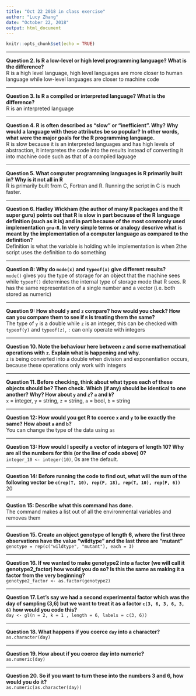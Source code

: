 ```yaml
---
title: "Oct 22 2018 in class exercise"
author: "Lucy Zhang"
date: "October 22, 2018"
output: html_document
---
```


```r
knitr::opts_chunk$set(echo = TRUE)
```
______
**Question 2. Is R a low-level or high level programming language? What is the difference?**\
R is a high level language, high level languages are more closer to human language while low-level languages are closer to machine code

______
**Question 3. Is R a compiled or interpreted language? What is the difference?**\
R is an interpreted language

______
**Question 4. R is often described as "slow" or "inefficient". Why? Why would a language with these attributes be so popular? In other words, what were the major goals for the R programming language.**\
R is slow because it is an interpreted languages and has high levels of abstraction, it interpretes the code into the results instead of converting it into machine code such as that of a compiled laguage

______
**Question 5. What computer programming languages is R primarily built in? Why is it not all in R**\
R is primarily built from C, Fortran and R. Running the script in C is much faster.

______
**Question 6. Hadley Wickham (the author of many R packages and the R super guru) points out that R is slow in part because of the R language definition (such as it is) and in part because of the most commonly used implementation `gnu-R`. In very simple terms or analogy descrive what is meant by the implementation of a computer language as compared to the definition?**\
Definition is what the variable is holding while implementation is when 2the script uses the definition to do something

______
**Question 8: Why do `mode(x)` and `typeof(x)` give different results?**\
`mode()` gives you the type of storage for an object that the machine sees while `typeof()` determines the internal type of storage mode that R sees. R has the same representation of a single number and a vector (i.e. both stored as numeric)

______
**Question 9: How should `y` and `z` compare? how would you check? How can you compare them to see if `R` is treating them the same?**\
The type of `y` is a double while `z` is an integer, this can be checked with `typeof(y)` and `typeof(z)`, `:` can only operate with integers

_____
**Question 10. Note the behaviour here between `z` and some mathematical operations with `z`. Explain what is happening and why.**\
`z` is being converted into a double when division and exponentiation occurs, because these operations only work with integers

______
**Question 11. Before checking, think about what types each of these objects should be? Then check. Which (if any) should be identical to one another? Why? How about `y` and `z`? `a` and `b`?**\
`x` = integer, `y` = string, `z` = string, `a` = bool, `b` =  string

______
**Question 12: How would you get R to coerce `x` and `y` to be exactly the same? How about `a` and `b`?**\
You can change the type of the data using `as`

______
**Question 13: How would I specify a vector of integers of length 10? Why are all the numbers for this (or the line of code above) 0?**\
`integer_10 <- integer(10)`, 0s are the default.

______
**Question 14: Before running the code to find out, what will the sum of the following vector be `c(rep(T, 10), rep(F, 18), rep(T, 10), rep(F, 6))`**\
20

______
**Qustion 15: Describe what this command has done.**\
The command makes a list out of all the environmental variables and removes them

______
**Question 15. Create an object genotype of length 6, where the first three observations have the value "wildtype" and the last three are "mutant"**\
`genotype = rep(c("wildtype", "mutant"), each = 3)`

______
**Question 16. If we wanted to make genotype2 into a factor (we will call it genotype2_factor) how would you do so? Is this the same as making it a factor from the very beginning?**\
`genotype2_factor <- as.factor(genotype2)`

______
**Question 17. Let's say we had a second experimental factor which was the day of sampling (3,6) but we want to treat it as a factor `c(3, 6, 3, 6, 3, 6)` how would you code this?**\
`day <- gl(n = 2, k = 1 , length = 6, labels = c(3, 6))`

______
**Question 18. What happens if you coerce `day` into a character?**\
`as.character(day)`

______
**Question 19. How about if you coerce day into numeric?**\
`as.numeric(day)`

______
**Question 20. So if you want to turn these into the numbers 3 and 6, how would you do it?**\
`as.numeric(as.character(day))`